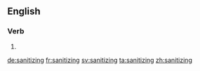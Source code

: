 ==English==

===Verb===
{{head|en|present participle}}

# {{present participle of|sanitize|lang=en}}

[[de:sanitizing]]
[[fr:sanitizing]]
[[sv:sanitizing]]
[[ta:sanitizing]]
[[zh:sanitizing]]